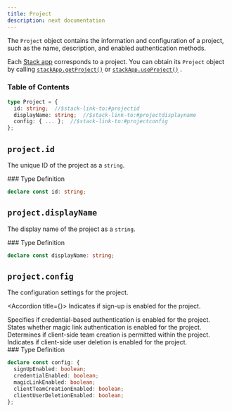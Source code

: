 ```yaml
---
title: Project
description: next documentation
---
```


<Markdown src="../../snippets/make-full-page.mdx" />
<div className="stack-aside-container"><div className="stack-content">

The `Project` object contains the information and configuration of a project, such as the name, description, and enabled authentication methods.

Each [Stack app](../../concepts/stack-app.mdx) corresponds to a project. You can obtain its `Project` object by calling [`stackApp.getProject()`](../objects/stack-app.mdx#stackappgetproject)
or [`stackApp.useProject()`](../objects/stack-app.mdx#stackappuseproject)
.

### Table of Contents

```typescript
type Project = {
  id: string;  //$stack-link-to:#projectid
  displayName: string;  //$stack-link-to:#projectdisplayname
  config: { ... };  //$stack-link-to:#projectconfig
};
```

</div><div className="stack-full-size">
<Markdown src="../../snippets/divider.mdx" />

## `project.id`
</div><div className="stack-content">

The unique ID of the project as a `string`.

</div><div className="stack-aside"><div className="stack-sticky">
### Type Definition

```typescript
declare const id: string;
```
</div></div><div className="stack-content">

</div><div className="stack-full-size">
<Markdown src="../../snippets/divider.mdx" />

## `project.displayName`
</div><div className="stack-content">

The display name of the project as a `string`.

</div><div className="stack-aside"><div className="stack-sticky">
### Type Definition

```typescript
declare const displayName: string;
```
</div></div><div className="stack-content">

</div><div className="stack-full-size">
<Markdown src="../../snippets/divider.mdx" />

## `project.config`
</div><div className="stack-content">

The configuration settings for the project.

<Accordion title={<span className="accordion-show-properties" />}>
  <ParamField path="signUpEnabled" type="boolean">
    Indicates if sign-up is enabled for the project.
  </ParamField>

  <ParamField path="credentialEnabled" type="boolean">
    Specifies if credential-based authentication is enabled for the project.
  </ParamField>

  <ParamField path="magicLinkEnabled" type="boolean">
    States whether magic link authentication is enabled for the project.
  </ParamField>

  <ParamField path="clientTeamCreationEnabled" type="boolean">
    Determines if client-side team creation is permitted within the project.
  </ParamField>

  <ParamField path="clientUserDeletionEnabled" type="boolean">
    Indicates if client-side user deletion is enabled for the project.
  </ParamField>
</Accordion>

</div><div className="stack-aside"><div className="stack-sticky">
### Type Definition

```typescript
declare const config: {
  signUpEnabled: boolean;
  credentialEnabled: boolean;
  magicLinkEnabled: boolean;
  clientTeamCreationEnabled: boolean;
  clientUserDeletionEnabled: boolean;
};
```

</div></div></div>

